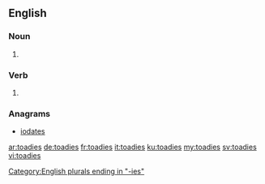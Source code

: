 ==English==

===Noun===
{{head|en|plural}}

# {{plural of|toady|lang=en}}

===Verb===
{{head|en}}

# {{en-third-person singular of|toady}}

===Anagrams===
* [[iodates#English|iodates]]

[[Category:English plurals ending in "-ies"]]

[[ar:toadies]]
[[de:toadies]]
[[fr:toadies]]
[[it:toadies]]
[[ku:toadies]]
[[my:toadies]]
[[sv:toadies]]
[[vi:toadies]]